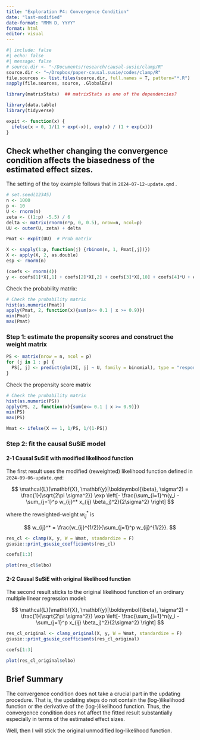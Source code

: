 ```yaml
---
title: "Exploration P4: Convergence Condition"
date: "last-modified"
date-format: "MMM D, YYYY"
format: html
editor: visual
---
```


```r
#| include: false
#| echo: false
#| message: false
# source.dir <- "~/Documents/research/causal-susie/clamp/R"
source.dir <- "~/Dropbox/paper-causal.susie/codes/clamp/R"
file.sources <- list.files(source.dir, full.names = T, pattern="*.R")
sapply(file.sources, source, .GlobalEnv)

library(matrixStats)  ## matrixStats as one of the dependencies? 

library(data.table)
library(tidyverse)
```

```r
expit <- function(x) {
  ifelse(x > 0, 1/(1 + exp(-x)), exp(x) / (1 + exp(x)))
}
```

## Check whether changing the convergence condition affects the biasedness of the estimated effect sizes. 

The setting of the toy example follows that in `2024-07-12-update.qmd` .

```r
# set.seed(12345)
n <- 1000
p <- 10
U <- rnorm(n)
zeta <- ((1:p) -5.5) / 6
delta <- matrix(rnorm(n*p, 0, 0.5), nrow=n, ncol=p)
UU <- outer(U, zeta) + delta

Pmat <- expit(UU)  # Prob matrix

X <- sapply(1:p, function(j) {rbinom(n, 1, Pmat[,j])})
X <- apply(X, 2, as.double)
esp <- rnorm(n)

(coefs <- rnorm(4))
y <- coefs[1]*X[,1] + coefs[2]*X[,2] + coefs[3]*X[,10] + coefs[4]*U + esp
```

Check the probability matrix:

```r
# Check the probability matrix
hist(as.numeric(Pmat))
apply(Pmat, 2, function(x){sum(x<= 0.1 | x >= 0.9)})
min(Pmat)
max(Pmat)
```


### Step 1: estimate the propensity scores and construct the weight matrix

```r
PS <- matrix(nrow = n, ncol = p)
for (j in 1 : p) {
  PS[, j] <- predict(glm(X[, j] ~ U, family = binomial), type = "response")
}
```

Check the propensity score matrix

```r
# Check the probability matrix
hist(as.numeric(PS))
apply(PS, 2, function(x){sum(x<= 0.1 | x >= 0.9)})
min(PS)
max(PS)
```

```r
Wmat <- ifelse(X == 1, 1/PS, 1/(1-PS))
```

### Step 2: fit the causal SuSiE model

#### 2-1 Causal SuSiE with modified likelihood function

The first result uses the modified (reweighted) likelihood function defined 
in `2024-09-06-update.qmd`: 

$$
\mathcal{L}(\mathbf{X}, \mathbf{y}|\boldsymbol{\beta}, \sigma^2) = 
\frac{1}{\sqrt{2\pi \sigma^2}} 
\exp \left[- \frac{\sum_{i=1}^n(y_i - \sum_{j=1}^p w_{ij}^* x_{ij} \beta_j)^2}{2\sigma^2} \right]
$$

where the reweighted-weight $w_{ij}^*$ is

$$
w_{ij}^* = \frac{w_{ij}^{1/2}}{\sum_{j=1}^p w_{ij}^{1/2}}. 
$$



```r
res_cl <- clamp(X, y, W = Wmat, standardize = F)
gsusie::print_gsusie_coefficients(res_cl)
```

```r
coefs[1:3]
```

```r
plot(res_cl$elbo)
```


#### 2-2 Causal SuSiE with original likelihood function

The second result sticks to the original likelihood function of an ordinary 
multiple linear regression model:

$$
\mathcal{L}(\mathbf{X}, \mathbf{y}|\boldsymbol{\beta}, \sigma^2) = 
\frac{1}{\sqrt{2\pi \sigma^2}} 
\exp \left[- \frac{\sum_{i=1}^n(y_i - \sum_{j=1}^p x_{ij} \beta_j)^2}{2\sigma^2} \right]
$$

```r
res_cl_original <- clamp_original(X, y, W = Wmat, standardize = F)
gsusie::print_gsusie_coefficients(res_cl_original)
```

```r
coefs[1:3]
```

```r
plot(res_cl_original$elbo)
```

## Brief Summary

The convergence condition does not take a crucial part in the updating procedure. 
That is, the updating steps do not contain the (log-)likelihood function 
or the derivative of the (log-)likelihood function.
Thus, the convergence condition does not affect the fitted result substantially 
especially in terms of the estimated effect sizes. 

Well, then I will stick the original unmodified log-likelihood function. 



